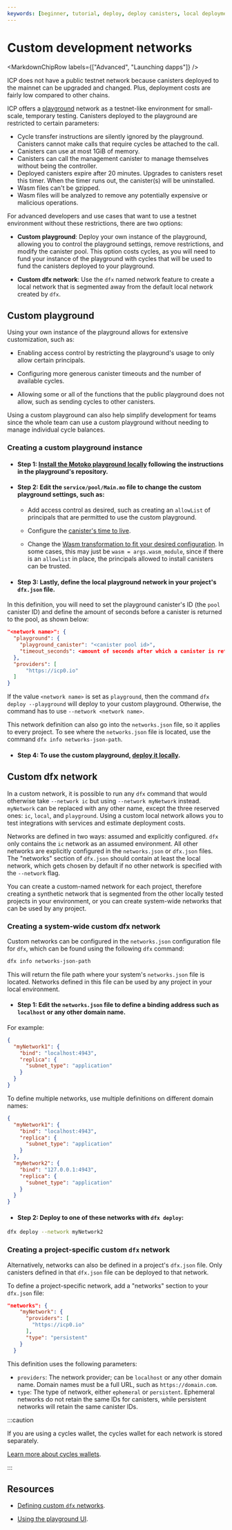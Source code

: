 ```yaml
---
keywords: [beginner, tutorial, deploy, deploy canisters, local deployment, local dev, mainnet deployment, mainnet, playground, deploy playground, deploy to playground, testnet, icp testnet]
---
```



# Custom development networks

<MarkdownChipRow labels={["Advanced", "Launching dapps"]} />

ICP does not have a public testnet network because <GlossaryTooltip>canisters</GlossaryTooltip> deployed to the mainnet can be upgraded and changed. Plus, deployment costs are fairly low compared to other chains.

ICP offers a [playground](https://m7sm4-2iaaa-aaaab-qabra-cai.ic0.app/) network as a testnet-like environment for small-scale, temporary testing. Canisters deployed to the playground are restricted to certain parameters:

- Cycle transfer instructions are silently ignored by the playground. Canisters cannot make calls that require cycles be attached to the call.
- Canisters can use at most 1GiB of memory.
- Canisters can call the management canister to manage themselves without being the controller.
- Deployed canisters expire after 20 minutes. Upgrades to canisters reset this timer. When the timer runs out, the canister(s) will be uninstalled.
- Wasm files can't be gzipped.
- Wasm files will be analyzed to remove any potentially expensive or malicious operations.

For advanced developers and use cases that want to use a testnet environment without these restrictions, there are two options:

- **Custom playground**: Deploy your own instance of the playground, allowing you to control the playground settings, remove restrictions, and modify the canister pool. This option costs cycles, as you will need to fund your instance of the playground with cycles that will be used to fund the canisters deployed to your playground.

- **Custom dfx network**: Use the `dfx` named network feature to create a local network that is segmented away from the default local network created by `dfx`.

## Custom playground

Using your own instance of the playground allows for extensive customization, such as:

- Enabling access control by restricting the playground's usage to only allow certain principals.

- Configuring more generous canister timeouts and the number of available cycles.

- Allowing some or all of the functions that the public playground does not allow, such as sending cycles to other canisters.

Using a custom playground can also help simplify development for teams since the whole team can use a custom playground without needing to manage individual cycle balances.

### Creating a custom playground instance

- #### Step 1: [Install the Motoko playground locally](https://github.com/dfinity/motoko-playground/tree/main?tab=readme-ov-file#running-locally) following the instructions in the playground's repository.

- #### Step 2: Edit the `service/pool/Main.mo` file to change the custom playground settings, such as:

    - Add access control as desired, such as creating an `allowList` of principals that are permitted to use the custom playground.

    - Configure the [canister's time to live](https://github.com/dfinity/motoko-playground/blob/main/service/pool/Types.mo#L27).

    - Change the [Wasm transformation to fit your desired configuration](https://github.com/dfinity/motoko-playground/blob/main/service/pool/Main.mo#L348). In some cases, this may just be `wasm = args.wasm_module`, since if there is an `allowlist` in place, the principals allowed to install canisters can be trusted.

- #### Step 3: Lastly, define the local playground network in your project's `dfx.json` file.

In this definition, you will need to set the playground canister's ID (the `pool` canister ID) and define the amount of seconds before a canister is returned to the pool, as shown below:

```json title="dfx.json"
"<network name>": {
  "playground": {
    "playground_canister": "<canister pool id>",
    "timeout_seconds": <amount of seconds after which a canister is returned to the pool>
  },
  "providers": [
      "https://icp0.io"
  ]
}
```

If the value `<network name>` is set as `playground`, then the command `dfx deploy --playground` will deploy to your custom playground. Otherwise, the command has to use `--network <network name>`.

This network definition can also go into the `networks.json` file, so it applies to every project. To see where the `networks.json` file is located, use the command `dfx info networks-json-path`.

- #### Step 4: To use the custom playground, [deploy it locally](https://github.com/dfinity/motoko-playground?tab=readme-ov-file#deploy-the-motoko-playground-to-your-local-replica-using-the-following-command).

## Custom dfx network

In a custom network, it is possible to run any `dfx` command that would otherwise take `--network ic` but using `--network myNetwork` instead. `myNetwork` can be replaced with any other name, except the three reserved ones: `ic`, `local`, and `playground`. Using a custom local network allows you to test integrations with services and estimate deployment costs.

Networks are defined in two ways: assumed and explicitly configured. `dfx` only contains the `ic` network as an assumed environment. All other networks are explicitly configured in the `networks.json` or `dfx.json` files. The "networks" section of `dfx.json` should contain at least the local network, which gets chosen by default if no other network is specified with the `--network` flag.

You can create a custom-named network for each project, therefore creating a synthetic network that is segmented from the other locally tested projects in your environment, or you can create system-wide networks that can be used by any project.

### Creating a system-wide custom dfx network

Custom networks can be configured in the `networks.json` configuration file for `dfx`, which can be found using the following `dfx` command:

```bash
dfx info networks-json-path
```

This will return the file path where your system's `networks.json` file is located. Networks defined in this file can be used by any project in your local environment.

- #### Step 1: Edit the `networks.json` file to define a binding address such as `localhost` or any other domain name.

For example:

```json title="networks.json"
{
  "myNetwork1": {
    "bind": "localhost:4943",
    "replica": {
      "subnet_type": "application"
    }
  }
}
```

To define multiple networks, use multiple definitions on different domain names:

```json title="networks.json"
{
  "myNetwork1": {
    "bind": "localhost:4943",
    "replica": {
      "subnet_type": "application"
    }
  },
  "myNetwork2": {
    "bind": "127.0.0.1:4943",
    "replica": {
      "subnet_type": "application"
    }
  }
}
```

- #### Step 2: Deploy to one of these networks with `dfx deploy`:

```bash
dfx deploy --network myNetwork2
```

### Creating a project-specific custom `dfx` network

Alternatively, networks can also be defined in a project's `dfx.json` file. Only canisters defined in that `dfx.json` file can be deployed to that network.

To define a project-specific network, add a "networks" section to your `dfx.json` file:

```json title="dfx.json"
"networks": {
    "myNetwork": {
      "providers": [
        "https://icp0.io"
      ],
      "type": "persistent"
    }
  }
```

This definition uses the following parameters:

- `providers`: The network provider; can be `localhost` or any other domain name. Domain names must be a full URL, such as `https://domain.com`.
- `type`: The type of network, either `ephemeral` or `persistent`. Ephemeral networks do not retain the same IDs for canisters, while persistent networks will retain the same canister IDs.

:::caution

If you are using a cycles wallet, the cycles wallet for each network is stored separately.

[Learn more about cycles wallets](/docs/defi/cycles/cycles-wallet).

:::

## Resources

- [Defining custom `dfx` networks](/docs/building-apps/developer-tools/advanced-dfx/networks-json).

- [Using the playground UI](/docs/building-apps/developer-tools/ide/icp-ninja).